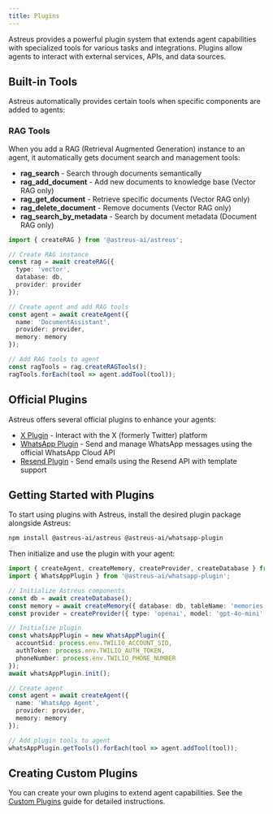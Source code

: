 ```yaml
---
title: Plugins
---
```


Astreus provides a powerful plugin system that extends agent capabilities with specialized tools for various tasks and integrations. Plugins allow agents to interact with external services, APIs, and data sources.

## Built-in Tools

Astreus automatically provides certain tools when specific components are added to agents:

### RAG Tools
When you add a RAG (Retrieval Augmented Generation) instance to an agent, it automatically gets document search and management tools:

- **rag_search** - Search through documents semantically
- **rag_add_document** - Add new documents to knowledge base (Vector RAG only)
- **rag_get_document** - Retrieve specific documents (Vector RAG only)
- **rag_delete_document** - Remove documents (Vector RAG only)
- **rag_search_by_metadata** - Search by document metadata (Document RAG only)

```typescript
import { createRAG } from '@astreus-ai/astreus';

// Create RAG instance
const rag = await createRAG({
  type: 'vector',
  database: db,
  provider: provider
});

// Create agent and add RAG tools
const agent = await createAgent({
  name: 'DocumentAssistant',
  provider: provider,
  memory: memory
});

// Add RAG tools to agent
const ragTools = rag.createRAGTools();
ragTools.forEach(tool => agent.addTool(tool));
```

## Official Plugins

Astreus offers several official plugins to enhance your agents:

- [X Plugin](/docs/plugins/x-plugin) - Interact with the X (formerly Twitter) platform
- [WhatsApp Plugin](/docs/plugins/whatsapp-plugin) - Send and manage WhatsApp messages using the official WhatsApp Cloud API
- [Resend Plugin](/docs/plugins/resend-plugin) - Send emails using the Resend API with template support

## Getting Started with Plugins

To start using plugins with Astreus, install the desired plugin package alongside Astreus:

```bash
npm install @astreus-ai/astreus @astreus-ai/whatsapp-plugin
```

Then initialize and use the plugin with your agent:

```typescript
import { createAgent, createMemory, createProvider, createDatabase } from '@astreus-ai/astreus';
import { WhatsAppPlugin } from '@astreus-ai/whatsapp-plugin';

// Initialize Astreus components
const db = await createDatabase();
const memory = await createMemory({ database: db, tableName: 'memories' });
const provider = createProvider({ type: 'openai', model: 'gpt-4o-mini' });

// Initialize plugin
const whatsAppPlugin = new WhatsAppPlugin({
  accountSid: process.env.TWILIO_ACCOUNT_SID,
  authToken: process.env.TWILIO_AUTH_TOKEN,
  phoneNumber: process.env.TWILIO_PHONE_NUMBER
});
await whatsAppPlugin.init();

// Create agent
const agent = await createAgent({
  name: 'WhatsApp Agent',
  provider: provider,
  memory: memory
});

// Add plugin tools to agent
whatsAppPlugin.getTools().forEach(tool => agent.addTool(tool));
```

## Creating Custom Plugins

You can create your own plugins to extend agent capabilities. See the [Custom Plugins](/docs/guides/custom-plugins) guide for detailed instructions. 